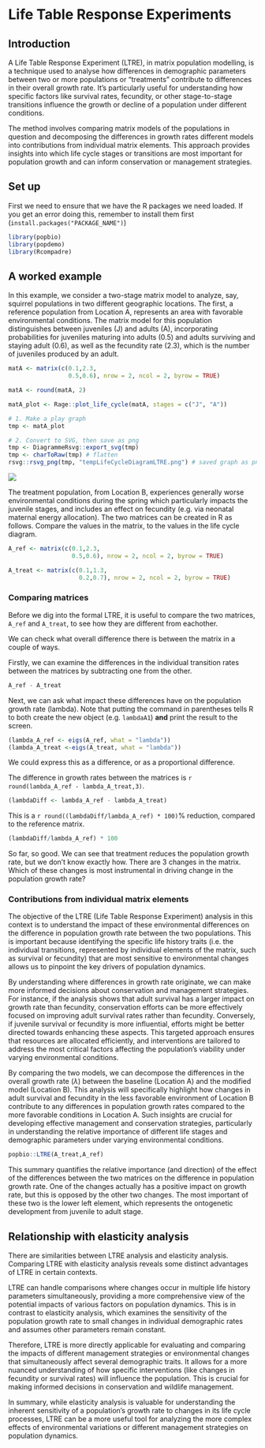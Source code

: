 # Life Table Response Experiments

## Introduction

A Life Table Response Experiment (LTRE), in matrix population modelling, is a technique used to analyse how differences in demographic parameters between two or more populations or "treatments" contribute to differences in their overall growth rate. It's particularly useful for understanding how specific factors like survival rates, fecundity, or other stage-to-stage transitions influence the growth or decline of a population under different conditions. 

The method involves comparing matrix models of the populations in question and decomposing the differences in growth rates different models into contributions from individual matrix elements. This approach provides insights into which life cycle stages or transitions are most important for population growth and can inform conservation or management strategies.

## Set up

First we need to ensure that we have the R packages we need loaded. If you get an error doing this, remember to install them first (`install.packages("PACKAGE_NAME")`)

```r
library(popbio)
library(popdemo)
library(Rcompadre)
```


## A worked example

In this example, we consider a two-stage matrix model to analyze, say, squirrel populations in two different geographic locations. The first, a reference population from Location A, represents an area with favorable environmental conditions. The matrix model for this population distinguishes between juveniles (J) and adults (A), incorporating probabilities for juveniles maturing into adults (0.5) and adults surviving and staying adult (0.6), as well as the fecundity rate (2.3), which is the number of juveniles produced by an adult. 


```r
matA <- matrix(c(0.1,2.3,
                 0.5,0.6), nrow = 2, ncol = 2, byrow = TRUE)

matA <- round(matA, 2)
```

```r
matA_plot <- Rage::plot_life_cycle(matA, stages = c("J", "A"))

# 1. Make a play graph
tmp <- matA_plot

# 2. Convert to SVG, then save as png
tmp <- DiagrammeRsvg::export_svg(tmp)
tmp <- charToRaw(tmp) # flatten
rsvg::rsvg_png(tmp, "tempLifeCycleDiagramLTRE.png") # saved graph as png in current working directory
```
![ ](tempLifeCycleDiagramLTRE.png)

The treatment population, from Location B, experiences generally worse environmental conditions during the spring which particularly impacts the juvenile stages, and includes an effect on fecundity (e.g. via neonatal maternal energy allocation). The two matrices can be created in R as follows. Compare the values in the matrix, to the values in the life cycle diagram.

```r
A_ref <- matrix(c(0.1,2.3,
                  0.5,0.6), nrow = 2, ncol = 2, byrow = TRUE)

A_treat <- matrix(c(0.1,1.3,
                    0.2,0.7), nrow = 2, ncol = 2, byrow = TRUE)

```


### Comparing matrices

Before we dig into the formal LTRE, it is useful to compare the two matrices, `A_ref` and `A_treat`, to see how they are different from eachother.

We can check what overall difference there is between the matrix in a couple of ways.

Firstly, we can examine the differences in the individual transition rates between the matrices by subtracting one from the other. 

```r
A_ref - A_treat
```

Next, we can ask what impact these differences have on the population growth rate (lambda).
Note that putting the command in parentheses tells R to both create the new object (e.g. `lambdaA1`) **and** print the result to the screen.

```r
(lambda_A_ref <- eigs(A_ref, what = "lambda"))
(lambda_A_treat <-eigs(A_treat, what = "lambda"))
```

We could express this as a difference, or as a proportional difference.

The difference in growth rates between the matrices is `r round(lambda_A_ref - lambda_A_treat,3)`.

```r
(lambdaDiff <- lambda_A_ref - lambda_A_treat)
```

This is a `r round((lambdaDiff/lambda_A_ref) * 100)`% reduction, compared to the reference matrix.

```r
(lambdaDiff/lambda_A_ref) * 100
```

So far, so good. We can see that treatment reduces the population growth rate, but we don't know exactly how. There are 3 changes in the matrix. Which of these changes is most instrumental in driving change in the population growth rate?


### Contributions from individual matrix elements 

The objective of the LTRE (Life Table Response Experiment) analysis in this context is to understand the impact of these environmental differences on the difference in population growth rate between the two populations. This is important because identifying the specific life history traits (i.e. the individual transitions, represented by individual elements of the matrix, such as survival or fecundity) that are most sensitive to environmental changes allows us to pinpoint the key drivers of population dynamics. 

By understanding where differences in growth rate originate, we can make more informed decisions about conservation and management strategies. For instance, if the analysis shows that adult survival has a larger impact on growth rate than fecundity, conservation efforts can be more effectively focused on improving adult survival rates rather than fecundity. Conversely, if juvenile survival or fecundity is more influential, efforts might be better directed towards enhancing these aspects. This targeted approach ensures that resources are allocated efficiently, and interventions are tailored to address the most critical factors affecting the population's viability under varying environmental conditions.

By comparing the two models, we can decompose the differences in the overall growth rate ($\lambda$) between the baseline (Location A) and the modified model (Location B). This analysis will specifically highlight how changes in adult survival and fecundity in the less favorable environment of Location B contribute to any differences in population growth rates compared to the more favorable conditions in Location A. Such insights are crucial for developing effective management and conservation strategies, particularly in understanding the relative importance of different life stages and demographic parameters under varying environmental conditions.





```r
popbio::LTRE(A_treat,A_ref)
```


This summary quantifies the relative importance (and direction) of the effect of the differences between the two matrices on the difference in population growth rate.
One of the changes actually has a positive impact on growth rate, but this is opposed by the other two changes. The most important of these two is the lower left element, which represents the ontogenetic development from juvenile to adult stage.


## Relationship with elasticity analysis

There are similarities between LTRE analysis and elasticity analysis. Comparing LTRE with elasticity analysis reveals some distinct advantages of LTRE in certain contexts. 

LTRE can handle comparisons where changes occur in multiple life history parameters simultaneously, providing a more comprehensive view of the potential impacts of various factors on population dynamics. This is in contrast to elasticity analysis, which examines the sensitivity of the population growth rate to small changes in individual demographic rates and assumes other parameters remain constant.

Therefore, LTRE is more directly applicable for evaluating and comparing the impacts of different management strategies or environmental changes that simultaneously affect several demographic traits. It allows for a more nuanced understanding of how specific interventions (like changes in fecundity or survival rates) will influence the population. This is crucial for making informed decisions in conservation and wildlife management.

In summary, while elasticity analysis is valuable for understanding the inherent sensitivity of a population's growth rate to changes in its life cycle processes, LTRE can be a more useful tool for analyzing the more complex effects of environmental variations or different management strategies on population dynamics.
